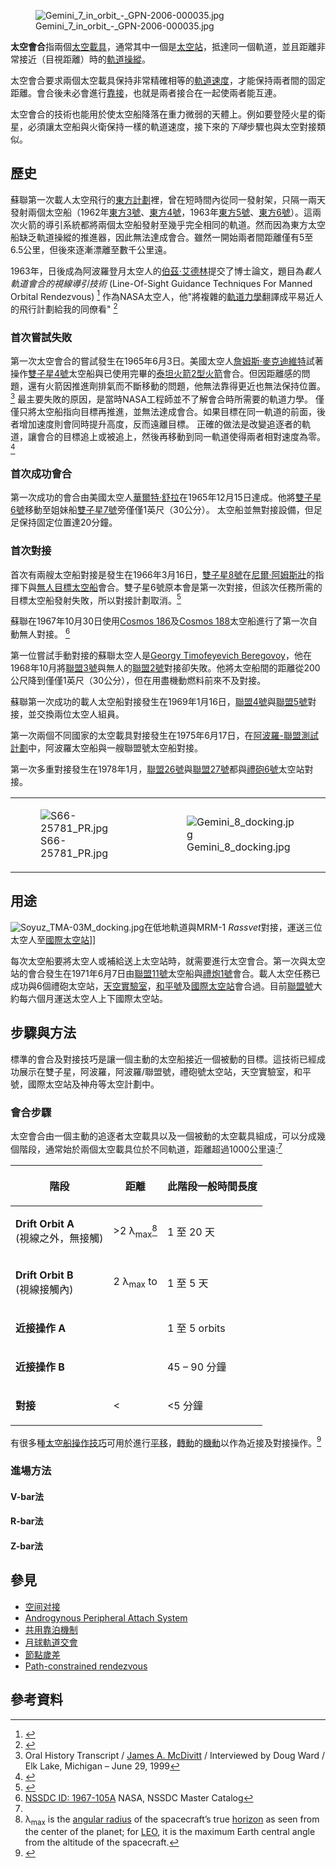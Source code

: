 {{NoteTA|G1=Aero}}
[[File:Gemini_7_in_orbit_-_GPN-2006-000035.jpg|right]]

'''太空會合'''指兩個[[太空載具|太空載具]]，通常其中一個是[[太空站|太空站]]，抵達同一個軌道，並且距離非常接近（目視距離）時的[[軌道操縱|軌道操縱]]。

太空會合要求兩個太空載具保持非常精確相等的[[軌道速度|軌道速度]]，才能保持兩者間的固定距離。會合後未必會進行[[靠接|靠接]]，也就是兩者接合在一起使兩者能互連。

太空會合的技術也能用於使太空船降落在重力微弱的天體上。例如要登陸火星的衛星，必須讓太空船與火衛保持一樣的軌道速度，接下來的''下降''步驟也與太空對接類似。

==歷史==
蘇聯第一次載人太空飛行的[[東方計劃|東方計劃]]裡，曾在短時間內從同一發射架，只隔一兩天發射兩個太空船（1962年[[東方3號|東方3號]]、[[東方4號|東方4號]]，1963年[[東方5號|東方5號]]、[[東方6號|東方6號]]）。這兩次火箭的導引系統都將兩個太空船發射至幾乎完全相同的軌道。然而因為東方太空船缺乏軌道操縱的推進器，因此無法達成會合。雖然一開始兩者間距離僅有5至6.5公里，但後來逐漸漂離至數千公里遠。

1963年，日後成為阿波羅登月太空人的[[伯茲·艾德林|伯茲·艾德林]]提交了博士論文，題目為''載人軌道會合的視線導引技術'' (Line-Of-Sight Guidance Techniques For Manned Orbital Rendezvous)
<ref name=buzz>{{cite web |title=Orbital Rendezvous |author=Buzz Aldrin |url=http://buzzaldrin.com/space-vision/rocket_science/orbital-rendezvous/ |accessdate=2014-05-26 |archive-date=2011-10-09 |archive-url=https://web.archive.org/web/20111009142726/http://buzzaldrin.com/space-vision/rocket_science/orbital-rendezvous/ |dead-url=no }}</ref>
作為NASA太空人，他"將複雜的[[軌道力學|軌道力學]]翻譯成平易近人的飛行計劃給我的同僚看"
<ref name=waterkeeper>{{cite web |title=From Earth to Moon to Earth |author=Buzz Aldrin |url=http://www.waterkeeper.org/wp-content/uploads/2013/08/Fall-2005-Hawks-Doves.pdf |deadurl=yes |archiveurl=https://web.archive.org/web/20140527224845/http://www.waterkeeper.org/wp-content/uploads/2013/08/Fall-2005-Hawks-Doves.pdf |archivedate=2014-05-27 |access-date=2014-05-26 }}</ref>
===首次嘗試失敗===
第一次太空會合的嘗試發生在1965年6月3日。美國太空人[[詹姆斯·麥克迪維特|詹姆斯·麥克迪維特]]試著操作[[雙子星4號|雙子星4號]]太空船與已使用完畢的[[泰坦火箭2型火箭|泰坦火箭2型火箭]]會合。但因距離感的問題，還有火箭因推進劑排氣而不斷移動的問題，他無法靠得更近也無法保持位置。<ref name="mcdivittoh">Oral History Transcript / [http://www.jsc.nasa.gov/history/oral_histories/McDivittJA/mcdivittja.pdf James A. McDivitt] {{Wayback|url=http://www.jsc.nasa.gov/history/oral_histories/McDivittJA/mcdivittja.pdf |date=20160304130319 }} / Interviewed by Doug Ward / Elk Lake, Michigan – June 29, 1999</ref>
最主要失敗的原因，是當時NASA工程師並不了解會合時所需要的軌道力學。
僅僅只將太空船指向目標再推進，並無法達成會合。如果目標在同一軌道的前面，後者增加速度則會同時提升高度，反而遠離目標。
正確的做法是改變追逐者的軌道，讓會合的目標追上或被追上，然後再移動到同一軌道使得兩者相對速度為零。
<ref name="gemini-4-ea">{{Cite web |url=http://www.astronautix.com/flights/gemini4.htm |title=Gemini 4 |publisher=Encyclopedia Astronautica |deadurl=yes |archiveurl=https://web.archive.org/web/20101129073633/http://astronautix.com/flights/gemini4.htm |archivedate=2010-11-29 |access-date=2014-05-26 }}</ref>

{{quote|[[雙子星計劃|雙子星計劃]]工程師André Meyer後來評論, "會合發生的錯誤有個很好的解釋" 太空人就像任何一個在[[林顿·约翰逊太空中心|林顿·约翰逊太空中心]]的人一般，"完全無法了解[[軌道力學|軌道力學]]的作用。因此，我們全都變得很聰明而且將太空會合機動臻至完美，後來[[阿波羅計劃|阿波羅計劃]]就用上了。"|<ref name="gemini-4-ea" />}}

===首次成功會合===
第一次成功的會合由美國太空人[[華爾特·舒拉|華爾特·舒拉]]在1965年12月15日達成。他將[[雙子星6號|雙子星6號]]移動至姐妹船[[雙子星7號|雙子星7號]]旁僅僅1英尺（30公分）。
太空船並無對接設備，但足足保持固定位置達20分鐘。

===首次對接===
首次有兩艘太空船對接是發生在1966年3月16日，[[雙子星8號|雙子星8號]]在[[尼爾·阿姆斯壯|尼爾·阿姆斯壯]]的指揮下與[[Agena_target_vehicle|無人目標太空船]]會合。雙子星6號原本會是第一次對接，但該次任務所需的目標太空船發射失敗，所以對接計劃取消。<ref>{{Cite web |url=http://nssdc.gsfc.nasa.gov/nmc/spacecraftDisplay.do?id=GEM |title=存档副本 |accessdate=2014-05-26 |archive-date=2020-04-03 |archive-url=https://web.archive.org/web/20200403231734/https://nssdc.gsfc.nasa.gov/nmc/spacecraft/display.action?id=GEM |dead-url=no }}</ref>

蘇聯在1967年10月30日使用[[Cosmos_186|Cosmos 186]]及[[Cosmos_188|Cosmos 188]]太空船進行了第一次自動無人對接。
<ref>[http://nssdc.gsfc.nasa.gov/nmc/masterCatalog.do?sc=1967-105A NSSDC ID: 1967-105A]{{Dead link}} NASA, NSSDC Master Catalog</ref>

第一位嘗試手動對接的蘇聯太空人是[[Georgy_Timofeyevich_Beregovoy|Georgy Timofeyevich Beregovoy]]，他在1968年10月將[[聯盟3號|聯盟3號]]與無人的[[聯盟2號|聯盟2號]]對接卻失敗。他將太空船間的距離從200公尺降到僅僅1英尺（30公分），但在用盡機動燃料前來不及對接。

蘇聯第一次成功的載人太空船對接發生在1969年1月16日，[[聯盟4號|聯盟4號]]與[[聯盟5號|聯盟5號]]對接，並交換兩位太空人組員。

第一次兩個不同國家的太空載具對接發生在1975年6月17日，在[[阿波羅-聯盟測試計劃|阿波羅-聯盟測試計劃]]中，阿波羅太空船與一艘聯盟號太空船對接。

第一次多重對接發生在1978年1月，[[聯盟26號|聯盟26號]]與[[聯盟27號|聯盟27號]]都與[[禮砲6號|禮砲6號]]太空站對接。

{|
|[[File:S66-25781_PR.jpg|thumb]]
|[[File:Gemini_8_docking.jpg|right]]
|}

==用途==
[[File:Soyuz_TMA-03M_docking.jpg|thumb]]在低地軌道與MRM-1 ''Rassvet''對接，運送三位太空人至[[國際太空站|國際太空站]]]]

每次太空船要將太空人或補給送上太空站時，就需要進行太空會合。第一次與太空站的會合發生在1971年6月7日由[[聯盟11號|聯盟11號]]太空船與[[禮炮1號|禮炮1號]]會合。載人太空任務已成功與6個禮砲太空站，[[天空實驗室|天空實驗室]]，[[和平號|和平號]]及[[國際太空站|國際太空站]]會合過。目前[[聯盟號|聯盟號]]大約每六個月運送太空人上下國際太空站。

==步驟與方法==
標準的會合及對接技巧是讓一個主動的太空船接近一個被動的目標。這技術已經成功展示在雙子星，阿波羅，阿波羅/聯盟號，禮砲號太空站，天空實驗室，和平號，國際太空站及神舟等太空計劃中。

===會合步驟===
太空會合由一個主動的追逐者太空載具以及一個被動的太空載具組成，可以分成幾個階段，通常始於兩個太空載具位於不同軌道，距離超過1000公里遠:<ref name=wertz2003/>

{| class="wikitable"
|-
! 階段
! 距離
! 此階段一般時間長度 
|-
| '''Drift Orbit A'''<br>(視線之外，無接觸)
| >2 λ<sub>max</sub><ref>λ<sub>max</sub> is the [[Angular_diameter|angular radius]] of the spacecraft’s true [[horizon|horizon]] as seen from the center of the planet; for [[low-Earth_orbit|LEO]], it is the maximum Earth central angle from the altitude of the spacecraft.</ref>
| 1 至 20 天
|-
| '''Drift Orbit B'''<br>(視線接觸內)
| 2 λ<sub>max</sub> to {{convert|1|km|ft|sp=us}}
| 1 至 5 天
|-
| '''近接操作 A'''
| {{convert|1000|-|100|m|ft}}
| 1 至 5 orbits
|-
| '''近接操作 B'''
| {{convert|100|-|10|m|ft}}
| 45 – 90 分鐘
|-
| '''對接'''
| <{{convert|10|m|ft|sp=us}}
| <5 分鐘
|}

有很多種[[飛行動力學|太空船操作技巧]]可用於進行[[平移|平移]]，[[自轉|轉動]]的[[軌道機動|機動]]以作為近接及對接操作。<ref name=lee2010>{{cite journal |last=Lee |first=Daero |coauthors=Pernicka, Henry |title=Optimal Control for Proximity Operations and Docking |journal=Int’l J. of Aeronautical & Space Science |year=2010 |volume=11 |issue=3 |pages=206–220 |doi=10.5139/IJASS.2010.11.3.206 |url=http://ijass.org/On_line/admin/files/2010.11.3.206.pdf |accessdate=November 3, 2011 |bibcode=2010IJASS..11..206L |deadurl=yes |archiveurl=https://web.archive.org/web/20120331074715/http://ijass.org/On_line/admin/files/2010.11.3.206.pdf |archivedate=2012年3月31日 }}</ref>

===進場方法===

====V-bar法====

====R-bar法====

====Z-bar法====

==參見==

{{Portal|航天}}

* [[空间对接|空间对接]]
* [[Androgynous_Peripheral_Attach_System|Androgynous Peripheral Attach System]]
* [[共用靠泊機制|共用靠泊機制]]
* [[月球軌道交會|月球軌道交會]]
* [[節點歲差|節點歲差]]
* [[Path-constrained_rendezvous|Path-constrained rendezvous]]

==參考資料==
{{reflist|2}}

{{軌道}}{{Authority control}}